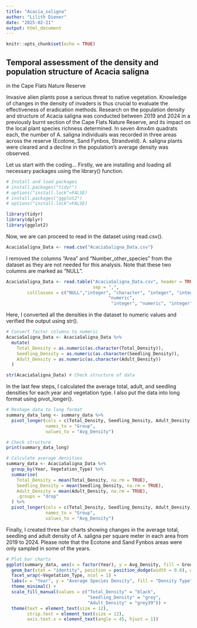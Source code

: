 ```yaml
---
title: "Acacia_saligna"
author: "Lilith Diener"
date: "2025-02-21"
output: html_document
---
```


```r
knitr::opts_chunk$set(echo = TRUE)
```

## Temporal assessment of the density and population structure of Acacia saligna 
in the Cape Flats Nature Reserve

Invasive alien plants pose a serious threat to native vegetation. Knowledge of 
changes in the density of invaders is thus crucial to evaluate the effectiveness
of eradication methods. Research on the population density and structure of 
Acacia saligna was conducted between 2019 and 2024 in a previously burnt section 
of the Cape Flats Nature Reserve, and its impact on the local plant species 
richness determined. In seven 4mx4m quadrats each, the number of A. saligna 
individuals was recorded in three areas across the reserve (Ecotone, 
Sand Fynbos, Strandveld). A. saligna plants were cleared and a decline in the 
population's average density was observed.

Let us start with the coding... Firstly, we are installing and loading all
necessary packages using the library() function.

```r
# Install and load packages
# install.packages("tidyr")
# options("install.lock"=FALSE)
# install.packages("ggplot2")
# options("install.lock"=FALSE)

library(tidyr)
library(dplyr)
library(ggplot2)
```

Now, we are can proceed to read in the dataset using read.csv().

```r
AcaciaSaligna_Data <- read.csv("AcaciaSaligna_Data.csv")
```

I removed the columns "Area" and "Number_other_species" from the dataset as 
they are not needed for this analysis. Note that these two columns are marked
as "NULL".

```r
AcaciaSaligna_Data <- read.table("AcaciaSaligna_Data.csv", header = TRUE, 
                                 sep = ",", 
		colClasses = c("NULL","integer", "character", "integer", "integer", 
						               "numeric", 
										"integer", "numeric", "integer", "numeric", "NULL")) 
```

Here, I converted all the densities in the dataset to numeric values and 
verified the output using str().

```r
# Convert factor columns to numeric
AcaciaSaligna_Data <- AcaciaSaligna_Data %>%
  mutate(
    Total_Density = as.numeric(as.character(Total_Density)),
    Seedling_Density = as.numeric(as.character(Seedling_Density)),
    Adult_Density = as.numeric(as.character(Adult_Density))
  )

str(AcaciaSaligna_Data) # Check structure of data
```

In the last few steps, I calculated the average total, adult, and seedling
densities for each year and vegetation type. I also put the data into long 
format using pivot_longer().

```r
# Reshape data to long format
summary_data_long <- summary_data %>%
  pivot_longer(cols = c(Total_Density, Seedling_Density, Adult_Density),
               names_to = "Group",
               values_to = "Avg_Density")

# Check structure
print(summary_data_long)

# Calculate average densities 
summary_data <- AcaciaSaligna_Data %>%
  group_by(Year, Vegetation_Type) %>%
  summarise(
    Total_Density = mean(Total_Density, na.rm = TRUE),
    Seedling_Density = mean(Seedling_Density, na.rm = TRUE),
    Adult_Density = mean(Adult_Density, na.rm = TRUE),
    .groups = "drop"
  ) %>%
  pivot_longer(cols = c(Total_Density, Seedling_Density, Adult_Density),
               names_to = "Group",
               values_to = "Avg_Density")
```

Finally, I created three bar charts showing changes in the average total, 
seedling and adult density of A. saligna per square meter in each area from 2019 
to 2024. Please note that the Ecotone and Sand Fynbos areas were only sampled in 
some of the years. 

```r
# Plot bar charts 
ggplot(summary_data, aes(x = factor(Year), y = Avg_Density, fill = Group)) + 
  geom_bar(stat = "identity", position = position_dodge(width = 0.8), width = 0.6) + 
  facet_wrap(~Vegetation_Type, ncol = 1) +  
  labs(x = "Year", y = "Average Species Density", fill = "Density Type") + 
  theme_minimal() +  
  scale_fill_manual(values = c("Total_Density" = "black", 
                               "Seedling_Density" = "grey", 
                               "Adult_Density" = "grey39")) +  
  theme(text = element_text(size = 12), 
        strip.text = element_text(size = 12),  
        axis.text.x = element_text(angle = 45, hjust = 1))  
```
